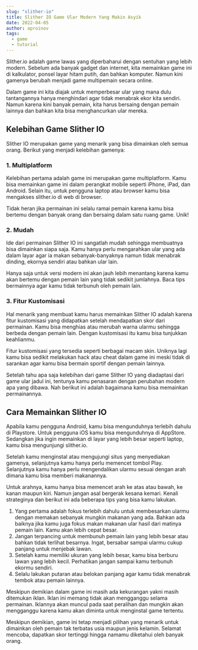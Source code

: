 ```yaml
---
slug: "slither-io"
title: Slither IO Game Ular Modern Yang Makin Asyik
date: 2022-04-05
author: aproinov
tags:
  - game
  - tutorial
---
```


Slither.io adalah game lawas yang diperbaharui dengan sentuhan yang lebih modern. Sebelum ada banyak gadget dan internet, kita memainkan game ini di kalkulator, ponsel layar hitam putih, dan bahkan komputer. Namun kini gamenya berubah menjadi game multipemain secara online.

Dalam game ini kita diajak untuk memperbesar ular yang mana dulu tantangannya hanya menghindari agar tidak menabrak ekor kita sendiri. Namun karena kini banyak pemain, kita harus bersaing dengan pemain lainnya dan bahkan kita bisa menghancurkan ular mereka. 

## Kelebihan Game Slither IO

Slither IO merupakan game yang menarik yang bisa dimainkan oleh semua orang. Berikut yang menjadi kelebihan gamenya:

### 1. Multiplatform

Kelebihan pertama adalah game ini merupakan game multiplatform. Kamu bisa memainkan game ini dalam perangkat mobile seperti iPhone, iPad, dan Android. Selain itu, untuk pengguna laptop atau browser kamu bisa mengakses slither.io di web di browser.

Tidak heran jika permainan ini selalu ramai pemain karena kamu bisa bertemu dengan banyak orang dan bersaing dalam satu ruang game. Unik!

### 2. Mudah

Ide dari permainan Slither IO ini sangatlah mudah sehingga membuatnya bisa dimainkan siapa saja. Kamu hanya perlu mengarahkan ular yang ada dalam layar agar ia makan sebanyak-banyaknya namun tidak menabrak dinding, ekornya sendiri atau bahkan ular lain.

Hanya saja untuk versi modern ini akan jauh lebih menantang karena kamu akan bertemu dengan pemain lain yang tidak sedikit jumlahnya. Baca tips bermainnya agar kamu tidak terbunuh oleh pemain lain.

### 3. Fitur Kustomisasi

Hal menarik yang membuat kamu harus memainkan Slither IO adalah karena fitur kustomisasi yang didapatkan setelah mendapatkan skor dari permainan. Kamu bisa menghias atau merubah warna ularmu sehingga berbeda dengan pemain lain. Dengan kustomisasi itu kamu bisa tunjukkan keahlianmu.

Fitur kustomisasi yang tersedia seperti berbagai macam skin. Uniknya lagi kamu bisa sedikit melakukan hack atau cheat dalam game ini meski tidak di sarankan agar kamu bisa bermain sportif dengan pemain lainnya.

Setelah tahu apa saja kelebihan dari game Slither IO yang diadaptasi dari game ular jadul ini, tentunya kamu penasaran dengan perubahan modern apa yang dibawa. Nah berikut ini adalah bagaimana kamu bisa memainkan permainannya.

## Cara Memainkan Slither IO

Apabila kamu pengguna Android, kamu bisa mengunduhnya terlebih dahulu di Playstore. Untuk pengguna iOS kamu bisa mengunduhnya di AppStore. Sedangkan jika ingin memainkan di layar yang lebih besar seperti laptop, kamu bisa mengunjungi slither.io.

Setelah kamu menginstal atau mengujungi situs yang menyediakan gamenya, selanjutnya kamu hanya perlu memencet tombol Play. Selanjutnya kamu hanya perlu mengendalikan ularmu sesuai dengan arah dimana kamu bisa memberi makanannya.

Untuk arahnya, kamu hanya bisa memencet arah ke atas atau bawah, ke kanan maupun kiri. Namun jangan asal bergerak kesana kemari. Kenali strateginya dan berikut ini ada beberapa tips yang bisa kamu lakukan.  

1. Yang pertama adalah fokus terlebih dahulu untuk membesarkan ularmu dengan memakan sebanyak mungkin makanan yang ada. Bahkan ada baiknya jika kamu juga fokus makan makanan ular hasil dari matinya pemain lain. Kamu akan lebih cepat besar.
2. Jangan terpancing untuk membunuh pemain lain yang lebih besar atau bahkan tidak terlihat besarnya. Ingat, bersabar sampai ularmu cukup panjang untuk menjebak lawan.
3. Setelah kamu memiliki ukuran yang lebih besar, kamu bisa berburu lawan yang lebih kecil. Perhatikan jangan sampai kamu terbunuh ekormu sendiri.
4. Selalu lakukan putaran atau belokan panjang agar kamu tidak menabrak tembok atau pemain lainnya.

Meskipun demikian dalam game ini masih ada kekurangan yakni masih ditemukan iklan. Iklan ini memang tidak akan mengganggu selama permainan. Iklannya akan muncul pada saat peralihan dan mungkin akan mengganggu karena kamu akan diminta untuk menginstal game tertentu.

Meskipun demikian, game ini tetap menjadi pilihan yang menarik untuk dimainkan oleh pemain tak terbatas usia maupun jenis kelamin. Selamat mencoba, dapatkan skor tertinggi hingga namamu diketahui oleh banyak orang.
